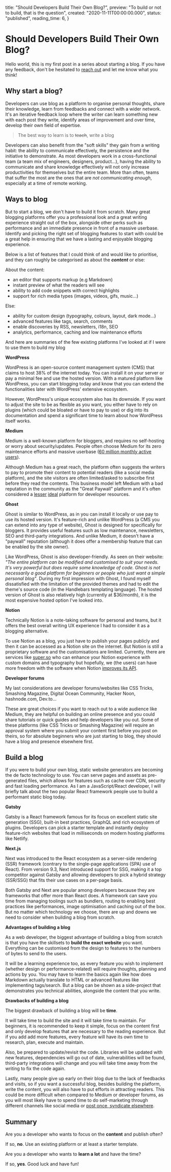   title: "Should Developers Build Their Own Blog?",
  preview: "To build or not to build, that is the question",
  created: "2020-11-11T00:00:00.000",
  status: "published",
  reading_time: 6,
}

# Should Developers Build Their Own Blog?

Hello world, this is my first post in a series about starting a blog. If you
have any feedback, don't be hesitated to [reach out](/about) and let me know
what you think!

## Why start a blog?

Developers can use blog as a platform to organise personal thoughts, share their
knowledge, learn from feedbacks and connect with a wider network. It's an
iterative feedback loop where the writer can learn something new with each post
they write, identify areas of improvement and over time, develop their own field
of expertise.

> The best way to learn is to <s>teach</s>, write a blog

Developers can also benefit from the "soft skills" they gain from a writing
habit: the ability to communicate effectively, the persistence and the
initiative to demonstrate. As most developers work in a cross-functional team (a
team mix of engineers, designers, product...), having the ability to communicate
and share knowledge effectively will not only increase productivities for
themselves but the entire team. More than often, teams that suffer the most are
the ones that are _not communicating enough_, especially at a time of remote
working.

## Ways to blog

But to start a blog, we don't have to build it from scratch. Many great blogging
platforms offer you a professional look and a great writing experience straight
out of the box, alongside other perks such as performance and an immediate
presence in front of a massive userbase. Identify and picking the right set of
blogging features to start with could be a great help in ensuring that we have a
lasting and enjoyable blogging experience.

Below is a list of features that I could think of and would like to prioritise,
and they can roughly be categorised as about the **_content_** or else:

About the content:

- an editor that supports markup (e.g Markdown)
- instant preview of what the readers will see
- ability to add code snippets with correct highlights
- support for rich media types (images, videos, gifs, music...)

Else:

- ability for custom design (typography, colours, layout, dark mode...)
- advanced features like tags, search, comments
- enable discoveries by RSS, newsletters, i18n, SEO
- analytics, performance, caching and low maintenance efforts

And here are summaries of the few existing platforms I've looked at if I were to
use them to build my blog

**WordPress**

WordPress is an open-source content management system (CMS) that claims to host
38% of the internet today. You can install it on your server or pay a minimal
fee and use the hosted version. With a matured platform like WordPress, you can
start blogging today and know that you can extend the functionalities later with
WordPress' extensive ecosystem.

However, WordPress's unique ecosystem also has its downside. If you want to
adjust the site to be as flexible as you want, you either have to rely on
plugins (which could be bloated or have to pay to use) or dig into its
documentation and spend a significant time to learn about how WordPress itself
works.

**Medium**

Medium is a well-known platform for bloggers, and requires no self-hosting or
worry about security/updates. People often choose Medium for its zero
maintenance efforts and massive userbase
([60 million monthly active users](https://www.businessinsider.com/inside-the-meltdown-of-evan-williams-startup-medium-2017-2)).

Although Medium has a great reach, the platform often suggests the writers to
pay to promote their content to potential readers (like a social media
platform), and the site visitors are often limited/asked to subscribe first
before they read the contents. This business model left Medium with a bad
reputation in the community as the "Great Paywall" platform and it's often
considered a [lesser](https://github.com/mathieudutour/medium-to-own-blog)
[ideal](https://news.ycombinator.com/item?id=24942037) platform for developer
resources.

**Ghost**

Ghost is similar to WordPress, as in you can install it locally or use pay to
use its hosted version. It's feature-rich and unlike WordPress (a CMS you can
extend into any type of website), Ghost is designed for specifically for
bloggers. It provides useful features such as low maintenance, newsletters, SEO
and third-party integrations. And unlike Medium, it doesn't have a "paywall"
reputation (although it does offer a membership feature that can be enabled by
the site owner).

Like WordPress, Ghost is also developer-friendly. As seen on their website:
_"The entire platform can be modified and customised to suit your needs. It's
very powerful but does require some knowledge of code. Ghost is not necessarily
a good platform for beginners or people who just want a simple personal blog"_.
During my first impression with Ghost, I found myself dissatisfied with the
limitation of the provided themes and had to edit the theme's source code (in
the Handlebars templating language). The hosted version of Ghost is also
relatively high (currently at \$36/month), it is the most expensive hosted
option I've looked into.

**Notion**

Technically Notion is a note-taking software for personal and teams, but it
offers the best overall writing UX experience I had to consider it as a blogging
alternative.

To use Notion as a blog, you just have to publish your pages publicly and then
it can be accessed as a Notion site on the internet. But Notion is still a
proprietary software and the customisations are limited. Currently, there are
services like [super.so](https://super.so/) who can enhance your Notion
experience with custom domains and typography but hopefully, we (the users) can
have more freedom with the software when Notion
[improves its API](https://www.notion.so/Does-Notion-have-an-API-I-can-use-4541b07a5caa46dba0026624646118c0).

**Developer forums**

My last considerations are developer forums/websites like CSS Tricks, Smashing
Magazine, Digital Ocean Community, Hacker Noon, hashnode.com, Dev.to...

These are great choices if you want to reach out to a wide audience like Medium,
they are helpful on building an online presence and you could share tutorials or
quick guides and help developers like you out. Some of these platforms (like CSS
Tricks or Smashing Magazine) will require an approval system where you submit
your content first before you post on theirs, so for absolute beginners who are
just starting to blog, they should have a blog and presence elsewhere first.

## Build a blog

If you were to build your own blog, static website generators are becoming the
de facto technology to use. You can serve pages and assets as pre-generated
files, which allows for features such as cache over CDN, security and fast
loading performance. As I am a JavaScript/React developer, I will briefly talk
about the two popular React framework people use to build a performant static
blog today.

**Gatsby**

Gatsby is a React framework famous for its focus on excellent static site
generation (SSG), built-in best practices, GraphQL and rich ecosystem of
plugins. Developers can pick a starter template and instantly deploy
feature-rich websites that load in milliseconds on modern hosting platforms like
Netlify.

**Next.js**

Next was introduced to the React ecosystem as a server-side rendering (SSR)
framework (contrary to the single-page applications (SPA) use of React). From
version 9.3, Next introduced support for SSG, making it a top competitor against
Gatsby and allowing developers to pick a hybrid strategy (SSR/SSG) that fits
their use cases on a per-page basis.

Both Gatsby and Next are popular among developers because they are frameworks
that offer more than React does. A framework can save you time from managing
toolings such as bundlers, routing to enabling best practices like performances,
image optimisation and caching out of the box. But no matter which technology we
choose, there are up and downs we need to consider when building a blog from
scratch.

**Advantages of building a blog**

As a web developer, the biggest advantage of building a blog from scratch is
that you have the skillsets to **build the exact website** you want. Everything
can be customised from the design to features to the numbers of bytes to send to
the users.

It will be a learning experience too, as every feature you wish to implement
(whether design or performance-related) will require thoughts, planning and
actions by you. You may have to learn the basics again like how does Markdown
actually translate to HTML or advanced features like implementing tags/search.
But a blog can be shown as a side-project that demonstrates you technical
abilities, alongside the content that you write.

**Drawbacks of building a blog**

The biggest drawback of building a blog will be **time**.

It will take time to build the site and it will take time to maintain. For
beginners, it is recommended to keep it simple, focus on the content first and
only develop features that are necessary to the reading experience. But if you
add add more features, every feature will have its own time to research, plan,
execute and maintain.

Also, be prepared to update/revisit the code. Libraries will be updated with new
features, dependencies will go out of date, vulnerabilities will be found,
third-party integrations will change and you will take time away from the
writing to fix the code again.

Lastly, many people give up early on their blog due to the lack of feedbacks and
visits, so if you want a successful blog, besides building the platform, write
the content, you will also have to put efforts in attracting readers. This could
be more difficult when compared to Medium or developer forums, as you will most
likely have to spend time to do self-marketing through different channels like
social media or [post once, syndicate elsewhere](https://indieweb.org/POSSE).

## Summary

Are you a developer who wants to focus on the **content** and publish often?

If so, **no**. Use an existing platform or at least a starter template.

Are you a developer who wants to **learn a lot** and have the time?

If so, **yes**. Good luck and have fun!
